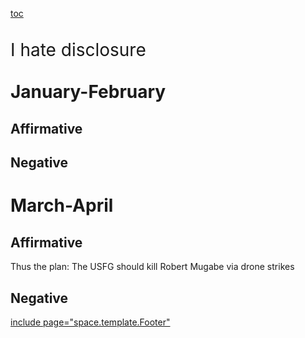 [[toc]]
=<span style="font-weight: normal; line-height: 22px;">I hate disclosure</span>= 

=January-February= 
==Affirmative== 
==Negative== 

=March-April= 
==Affirmative== 

Thus the plan: The USFG should kill Robert Mugabe via drone strikes

==Negative== 

[[include page="space.template.Footer"]]